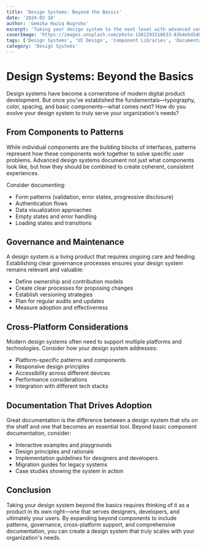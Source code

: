 ```yaml
---
title: 'Design Systems: Beyond the Basics'
date: '2024-02-10'
author: 'Gemika Haziq Nugroho'
excerpt: 'Taking your design system to the next level with advanced components, documentation, and team adoption strategies.'
coverImage: 'https://images.unsplash.com/photo-1581291518633-83b4ebd1d83e?ixlib=rb-4.0.3&ixid=MnwxMjA3fDB8MHxwaG90by1wYWdlfHx8fGVufDB8fHx8&auto=format&fit=crop&w=1000&q=80'
tags: ['Design Systems', 'UI Design', 'Component Libraries', 'Documentation']
category: 'Design Systems'
---
```


# Design Systems: Beyond the Basics

Design systems have become a cornerstone of modern digital product development. But once you've
established the fundamentals—typography, color, spacing, and basic components—what comes next? How
do you evolve your design system to truly serve your organization's needs?

## From Components to Patterns

While individual components are the building blocks of interfaces, patterns represent how these
components work together to solve specific user problems. Advanced design systems document not just
what components look like, but how they should be combined to create coherent, consistent
experiences.

Consider documenting:

- Form patterns (validation, error states, progressive disclosure)
- Authentication flows
- Data visualization approaches
- Empty states and error handling
- Loading states and transitions

## Governance and Maintenance

A design system is a living product that requires ongoing care and feeding. Establishing clear
governance processes ensures your design system remains relevant and valuable:

- Define ownership and contribution models
- Create clear processes for proposing changes
- Establish versioning strategies
- Plan for regular audits and updates
- Measure adoption and effectiveness

## Cross-Platform Considerations

Modern design systems often need to support multiple platforms and technologies. Consider how your
design system addresses:

- Platform-specific patterns and components
- Responsive design principles
- Accessibility across different devices
- Performance considerations
- Integration with different tech stacks

## Documentation That Drives Adoption

Great documentation is the difference between a design system that sits on the shelf and one that
becomes an essential tool. Beyond basic component documentation, consider:

- Interactive examples and playgrounds
- Design principles and rationale
- Implementation guidelines for designers and developers
- Migration guides for legacy systems
- Case studies showing the system in action

## Conclusion

Taking your design system beyond the basics requires thinking of it as a product in its own
right—one that serves designers, developers, and ultimately your users. By expanding beyond
components to include patterns, governance, cross-platform support, and comprehensive documentation,
you can create a design system that truly scales with your organization's needs.
